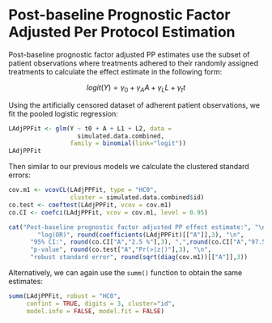 # Post-baseline Prognostic Factor Adjusted Per Protocol Estimation {-}

Post-baseline prognostic factor adjusted PP estimates use the subset of patient observations where treatments adhered to their randomly assigned treatments to calculate the effect estimate in the following form:

$$logit(Y) = \gamma_{0} + \gamma_{A} A + \gamma_{L} L + \gamma_{t} t$$

Using the artificially censored dataset of adherent patient observations, we fit the pooled logistic regression:

```r
LAdjPPFit <- glm(Y ~ t0 + A + L1 + L2, data = 
                   simulated.data.combined, 
                 family = binomial(link="logit"))
LAdjPPFit
```

Then similar to our previous models we calculate the clustered standard errors:

```r
cov.m1 <- vcovCL(LAdjPPFit, type = "HC0", 
                 cluster = simulated.data.combined$id) 
co.test <- coeftest(LAdjPPFit, vcov = cov.m1)
co.CI <- coefci(LAdjPPFit, vcov = cov.m1, level = 0.95)

cat("Post-baseline prognostic factor adjusted PP effect estimate:", "\n",
		"log(OR)", round(coefficients(LAdjPPFit)[["A"]],3), "\n",
	  "95% CI:", round(co.CI["A","2.5 %"],3), ",",round(co.CI["A","97.5 %"],3), "\n",
	  "p-value", round(co.test["A","Pr(>|z|)"],3), "\n",
	  "robust standard error", round(sqrt(diag(cov.m1))[["A"]],3))

```

Alternatively, we can again use the `summ()` function to obtain the same estimates:

```r
summ(LAdjPPFit, robust = "HC0", 
     confint = TRUE, digits = 3, cluster="id", 
     model.info = FALSE, model.fit = FALSE)
```

